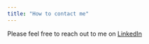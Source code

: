 ```yaml
---
title: "How to contact me"
---
```


Please feel free to reach out to me on [LinkedIn](https://www.linkedin.com/in/belinajang/)